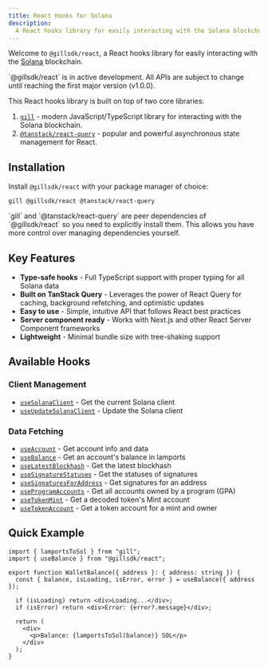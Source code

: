 ```yaml
---
title: React Hooks for Solana
description:
  A React hooks library for easily interacting with the Solana blockchain, built on top of gill
---
```


Welcome to `@gillsdk/react`, a React hooks library for easily interacting with the
[Solana](http://solana.com/) blockchain.

<Callout type="info">
  `@gillsdk/react` is in active development. All APIs are subject to change until reaching the first
  major version (v1.0.0).
</Callout>

This React hooks library is built on top of two core libraries:

1. [`gill`](https://www.npmjs.com/package/gill) - modern JavaScript/TypeScript library for
   interacting with the Solana blockchain.
2. [`@tanstack/react-query`](https://www.npmjs.com/package/@tanstack/react-query) - popular and
   powerful asynchronous state management for React.

## Installation

Install `@gillsdk/react` with your package manager of choice:

```package-install
gill @gillsdk/react @tanstack/react-query
```

<Callout>
  `gill` and `@tanstack/react-query` are peer dependencies of `@gillsdk/react` so you need to
  explicitly install them. This allows you have more control over managing dependencies yourself.
</Callout>

## Key Features

- **Type-safe hooks** - Full TypeScript support with proper typing for all Solana data
- **Built on TanStack Query** - Leverages the power of React Query for caching, background
  refetching, and optimistic updates
- **Easy to use** - Simple, intuitive API that follows React best practices
- **Server component ready** - Works with Next.js and other React Server Component frameworks
- **Lightweight** - Minimal bundle size with tree-shaking support

## Available Hooks

### Client Management

- [`useSolanaClient`](/docs/react/hooks/client#usesolanaclient) - Get the current Solana client
- [`useUpdateSolanaClient`](/docs/react/hooks/client#useupdatesolanaclient) - Update the Solana
  client

### Data Fetching

- [`useAccount`](/docs/react/hooks/data-fetching#useaccount) - Get account info and data
- [`useBalance`](/docs/react/hooks/data-fetching#usebalance) - Get an account's balance in lamports
- [`useLatestBlockhash`](/docs/react/hooks/data-fetching#uselatestblockhash) - Get the latest
  blockhash
- [`useSignatureStatuses`](/docs/react/hooks/data-fetching#usesignaturestatuses) - Get the statuses
  of signatures
- [`useSignaturesForAddress`](/docs/react/hooks/data-fetching#usesignaturesforaddress) - Get
  signatures for an address
- [`useProgramAccounts`](/docs/react/hooks/data-fetching#useprogramaccounts) - Get all accounts
  owned by a program (GPA)
- [`useTokenMint`](/docs/react/hooks/data-fetching#usetokenmint) - Get a decoded token's Mint
  account
- [`useTokenAccount`](/docs/react/hooks/data-fetching#usetokenaccount) - Get a token account for a
  mint and owner

## Quick Example

```tsx
import { lamportsToSol } from "gill";
import { useBalance } from "@gillsdk/react";

export function WalletBalance({ address }: { address: string }) {
  const { balance, isLoading, isError, error } = useBalance({ address });

  if (isLoading) return <div>Loading...</div>;
  if (isError) return <div>Error: {error?.message}</div>;

  return (
    <div>
      <p>Balance: {lamportsToSol(balance)} SOL</p>
    </div>
  );
}
```
